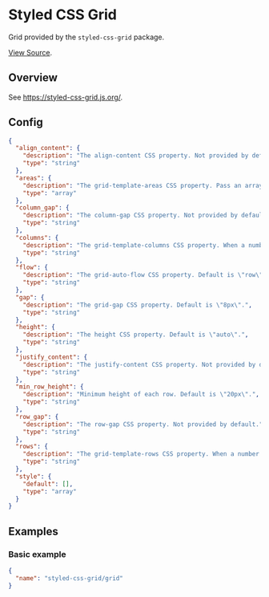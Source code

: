 <Meta title="WordPress Components|Styled Css Grid Grid" />

# Styled CSS Grid
Grid provided by the `styled-css-grid` package.

[View Source](https://github.com/alleyinteractive/wp-irving/tree/main/inc/components/components/styled-css-grid-grid).

## Overview
See https://styled-css-grid.js.org/.

## Config
```json
{
  "align_content": {
    "description": "The align-content CSS property. Not provided by default.",
    "type": "string"
  },
  "areas": {
    "description": "The grid-template-areas CSS property. Pass an array of strings, e.g. [\"a a\", \"b c\"]. Not provided by default.",
    "type": "array"
  },
  "column_gap": {
    "description": "The column-gap CSS property. Not provided by default.",
    "type": "string"
  },
  "columns": {
    "description": "The grid-template-columns CSS property. When a number is passed it is a shorthand to specify the number of columns. Default is 12.",
    "type": "string"
  },
  "flow": {
    "description": "The grid-auto-flow CSS property. Default is \"row\".",
    "type": "string"
  },
  "gap": {
    "description": "The grid-gap CSS property. Default is \"8px\".",
    "type": "string"
  },
  "height": {
    "description": "The height CSS property. Default is \"auto\".",
    "type": "string"
  },
  "justify_content": {
    "description": "The justify-content CSS property. Not provided by default.",
    "type": "string"
  },
  "min_row_height": {
    "description": "Minimum height of each row. Default is \"20px\".",
    "type": "string"
  },
  "row_gap": {
    "description": "The row-gap CSS property. Not provided by default.",
    "type": "string"
  },
  "rows": {
    "description": "The grid-template-rows CSS property. When a number is passed it is a shorthand to specify the number of rows. Not provided by default.",
    "type": "string"
  },
  "style": {
    "default": [],
    "type": "array"
  }
}
```

## Examples

### Basic example
```json
{
  "name": "styled-css-grid/grid"
}
```
